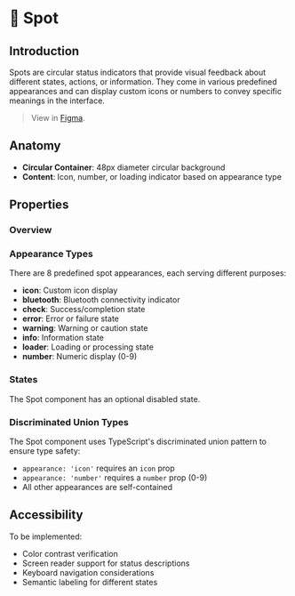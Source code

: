 
<Meta title="Components/Spot/Docs" of={SpotStories} />

# 🔵 Spot

## Introduction

Spots are circular status indicators that provide visual feedback about different states, actions, or information. They come in various predefined appearances and can display custom icons or numbers to convey specific meanings in the interface.

> View in [Figma](https://www.figma.com/design/JxaLVMTWirCpU0rsbZ30k7/2.-Components-Library?node-id=6786-4738).

## Anatomy

<Canvas of={SpotStories.Base} />

- **Circular Container**: 48px diameter circular background
- **Content**: Icon, number, or loading indicator based on appearance type

## Properties

### Overview

<Canvas of={SpotStories.Base} />
<Controls of={SpotStories.Base} />

### Appearance Types

There are 8 predefined spot appearances, each serving different purposes:

- **icon**: Custom icon display
- **bluetooth**: Bluetooth connectivity indicator
- **check**: Success/completion state
- **error**: Error or failure state
- **warning**: Warning or caution state
- **info**: Information state
- **loader**: Loading or processing state
- **number**: Numeric display (0-9)

<Canvas of={SpotStories.AppearanceShowcase} />

### States

The Spot component has an optional disabled state.

<Canvas of={SpotStories.StatesShowcase} />

### Discriminated Union Types

The Spot component uses TypeScript's discriminated union pattern to ensure type safety:

- `appearance: 'icon'` requires an `icon` prop
- `appearance: 'number'` requires a `number` prop (0-9)
- All other appearances are self-contained

## Accessibility

To be implemented:

- Color contrast verification
- Screen reader support for status descriptions
- Keyboard navigation considerations
- Semantic labeling for different states
